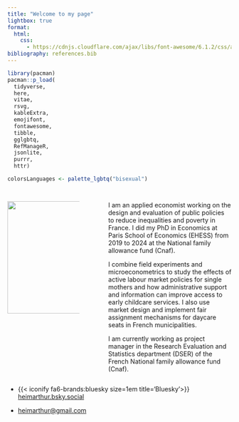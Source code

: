 ```yaml
---
title: "Welcome to my page"
lightbox: true
format: 
  html:
    css:
      - https://cdnjs.cloudflare.com/ajax/libs/font-awesome/6.1.2/css/all.min.css
bibliography: references.bib
---
```


```r
library(pacman)
pacman::p_load(
  tidyverse,
  here,
  vitae,
  rsvg,
  kableExtra,
  emojifont,
  fontawesome,
  tibble,
  gglgbtq,
  RefManageR,
  jsonlite,
  purrr,
  httr)

colorsLanguages <- palette_lgbtq("bisexual")



```

::: {.callout-block title=""}
:::: {.columns}


::: {.column width="35%"}

\vspace{3cm}
![](images/PSE_a.heim-12.jpg){fig-align="center" width="252"}


:::


::: {.column width="5%"}
<!-- empty column to create gap -->
:::


::: {.column width="60%"}

I am an applied economist working on the design and evaluation of public policies to reduce inequalities and poverty in France. I did my PhD in Economics at Paris School of Economics (EHESS) from 2019 to 2024 at the National family allowance fund (Cnaf).

I combine field experiments and microeconometrics to study the effects of active labour market policies for single mothers and how administrative support and information can improve access to early childcare services. I also use market design and implement fair assignment mechanisms for daycare seats in French municipalities.

I am currently working as project manager in the Research Evaluation and Statistics department (DSER) of the French National family allowance fund (Cnaf).
:::

::::

:::



-   {{< iconify fa6-brands:bluesky size=1em title='Bluesky'>}} [heimarthur.bsky.social](https://bsky.app/profile/heimarthur.bsky.social)

-   <i class="fas fa-envelope"></i> [heimarthur\@gmail.com](mailto:heimarthur@gmail.com)

<!-- <i class="fas fa-envelope"></i> [heimarthur\@gmail.com](mailto:heimarthur@gmail.com) -->
